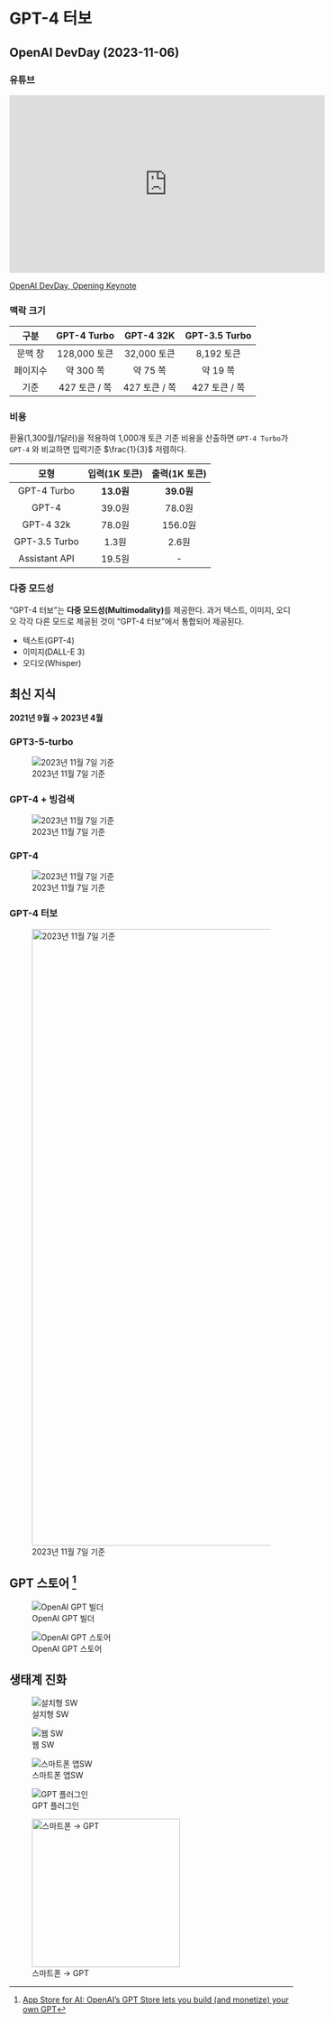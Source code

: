 # GPT-4 터보

## OpenAI DevDay (2023-11-06)

::: panel-tabset
### 유튜브

<iframe width="560" height="315" src="https://www.youtube.com/embed/U9mJuUkhUzk?si=92ZTbuZUuL8wZwUW" title="YouTube video player" frameborder="0" allow="accelerometer; autoplay; clipboard-write; encrypted-media; gyroscope; picture-in-picture; web-share" allowfullscreen>

</iframe>

::: aside
[OpenAI DevDay, Opening Keynote](https://www.youtube.com/watch?v=U9mJuUkhUzk)
:::

### 맥락 크기

|   구분   |  GPT-4 Turbo  |   GPT-4 32K   | GPT-3.5 Turbo |
|:--------:|:-------------:|:-------------:|:-------------:|
| 문맥 창  | 128,000 토큰  |  32,000 토큰  |  8,192 토큰   |
| 페이지수 |   약 300 쪽   |   약 75 쪽    |   약 19 쪽    |
|   기준   | 427 토큰 / 쪽 | 427 토큰 / 쪽 | 427 토큰 / 쪽 |

### 비용

환율(1,300월/1달러)을 적용하여 1,000개 토큰 기준 비용을 산출하면 `GPT-4 Turbo`가 `GPT-4` 와 비교하면 입력기준 $\frac{1}{3}$ 저렴하다.

|     모형      | 입력(1K 토큰) | 출력(1K 토큰) |
|:-------------:|:-------------:|:-------------:|
|  GPT-4 Turbo  |  **13.0원**   |  **39.0원**   |
|     GPT-4     |    39.0원     |    78.0원     |
|   GPT-4 32k   |    78.0원     |    156.0원    |
| GPT-3.5 Turbo |     1.3원     |     2.6원     |
| Assistant API |    19.5원     |      \-       |

### 다중 모드성

"GPT-4 터보"는 **다중 모드성(Multimodality)**를 제공한다. 과거 텍스트, 이미지, 오디오 각각 다른 모드로 제공된 것이 "GPT-4 터보"에서 통합되어 제공된다.

-   텍스트(GPT-4)
-   이미지(DALL-E 3)
-   오디오(Whisper)
:::

## 최신 지식

**2021년 9월 → 2023년 4월**

::: panel-tabset
### GPT3-5-turbo

![2023년 11월 7일 기준](img/GPT4_turbo/gpt_3_5_turbo.jpg)

### GPT-4 + 빙검색

![2023년 11월 7일 기준](img/GPT4_turbo/gpt_4_bing.jpg)

### GPT-4

![2023년 11월 7일 기준](img/GPT4_turbo/gpt_4.jpg)

### GPT-4 터보

![2023년 11월 7일 기준](img/GPT4_turbo/gpt_4_turbo.jpg){fig-align="center" width="1093"}
:::


## GPT 스토어 [^gpt-store] {.smaller}

:::{layout-nrow="1"}

![OpenAI GPT 빌더](img/GPT4_turbo/gpt_builder.jpg)

![OpenAI GPT 스토어](img/GPT4_turbo/GPT_Store.jpg)

:::

[^gpt-store]: [App Store for AI: OpenAI’s GPT Store lets you build (and monetize) your own GPT](https://techcrunch.com/2023/11/06/app-store-for-ai-build-your-own-gpt-and-sell-it-on-openais-gpt-store/)

## 생태계 진화

::: {layout-nrow="1"}
![설치형 SW](img/GPT4_turbo/plugins_01_disk.png)

![웹 SW](img/GPT4_turbo/plugins_02_web.jpg.png)

![스마트폰 앱SW](img/GPT4_turbo/plugins_03_app.png)

![GPT 플러그인](img/GPT4_turbo/plugins_04_gpt.png)
:::

![스마트폰 → GPT](img/GPT4_turbo/openai_ecosystem.png){fig-align="left" width="263"}

